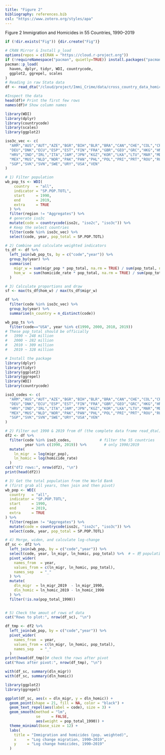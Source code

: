```yaml
---
title: "Figure 2"
bibliography: references.bib
csl: "https://www.zotero.org/styles/apa"
---
```


Figure 2 Immigration and Homicides in 55 Countries, 1990–2019

```r
if (!dir.exists("Fig")) {dir.create("Fig")}
```

```r
# CRAN Mirror & Install p_load
options(repos = c(CRAN = "https://cloud.r-project.org"))
if (!requireNamespace("pacman", quietly=TRUE)) install.packages("pacman")
pacman::p_load(
  haven, dplyr, tidyr, WDI, countrycode,
  ggplot2, ggrepel, scales
)
# Reading in raw Stata data
df <- read_dta("/cloud/project/Immi_Crime/data/cross_country_data_homicide_migration.dta")
```

```r
#Inspect the data
head(df)# Print the first few rows
names(df)# Show column names
```

```r

library(WDI)
library(dplyr)
library(countrycode)
library(scales)
library(ggplot2)
```

```r
iso3c_vec <- c(
  "ARM","AUS","AUT","AZE","BGR","BIH","BLR","BRA","CAN","CHE","COL","CRI",
  "DEU","DNK","ECU","ESP","EST","FIN","FRA","GBR","GEO","GRC","HKG","HND",
  "HRV","IND","IRL","ITA","JAM","JPN","KGZ","KOR","LKA","LTU","MAR","MDA",
  "MEX","MUS","NLD","NOR","PAK","PAN","PHL","POL","PRI","PRT","ROU","RUS",
  "SGP","SVK","SVN","SWE","URY","USA","VEN"
) 

# 1) Filter population
wb_pop_ts <- WDI(
    country   = "all",
    indicator = "SP.POP.TOTL",
    start     = 1990,
    end       = 2019,
    extra     = TRUE
  ) %>%
  filter(region != "Aggregates") %>%
  # generate iso3c
  mutate(code = countrycode(iso2c, "iso2c", "iso3c")) %>%
  # Keep the select countries
  filter(code %in% iso3c_vec) %>%
  select(code, year, pop_total = SP.POP.TOTL)

# 2) Combine and calculate weighted indicators
ts_df <- df %>%
  left_join(wb_pop_ts, by = c("code","year")) %>%
  group_by(year) %>%
  summarise(
    migr_w = sum(migr_pop * pop_total, na.rm = TRUE) / sum(pop_total, na.rm = TRUE),
    hom_w  = sum(homicide_rate * pop_total, na.rm = TRUE) / sum(pop_total, na.rm = TRUE)
  )

# 3) Calculate proportions and draw
sf <- max(ts_df$hom_w) / max(ts_df$migr_w)
```

```r
df %>%
  filter(code %in% iso3c_vec) %>%
  group_by(year) %>%
  summarise(n_country = n_distinct(code))
```

```r
wb_pop_ts %>%
  filter(code=="USA", year %in% c(1990, 2000, 2010, 2019))
# These pop_total should be officially
#   1990 ~ 248 million
#   2000 ~ 282 million
#   2010 ~ 309 million
#   2019 ~ 328 million
```

```r
# Install the package
library(dplyr)
library(tidyr)
library(ggplot2)
library(ggrepel)
library(WDI)
library(countrycode)

```

```r
iso3_codes <- c(
  "ARM","AUS","AUT","AZE","BGR","BIH","BLR","BRA","CAN","CHE","COL","CRI",
  "DEU","DNK","ECU","ESP","EST","FIN","FRA","GBR","GEO","GRC","HKG","HND",
  "HRV","IND","IRL","ITA","JAM","JPN","KGZ","KOR","LKA","LTU","MAR","MDA",
  "MEX","MUS","NLD","NOR","PAK","PAN","PHL","POL","PRI","PRT","ROU","RUS",
  "SGP","SVK","SVN","SWE","URY","USA","VEN"
)

# 2) Filter out 1990 & 2019 from df (the complete data frame read_dta() previously)
df2 <- df %>%
  filter(code %in% iso3_codes,             # filter the 55 countries
         year %in% c(1990, 2019)) %>%        # only 1990/2019
  mutate(
    ln_migr  = log(migr_pop),
    ln_homic = log(homicide_rate)
  )
cat("df2 rows:", nrow(df2), "\n")
print(head(df2))

# 3) Get the total population from the World Bank
# (first grab all years, then join and then pivot)
wb_pop <- WDI(
  country   = "all",
  indicator = "SP.POP.TOTL",
  start     = 1990,
  end       = 2019,
  extra     = TRUE
) %>%
  filter(region != "Aggregates") %>%
  mutate(code = countrycode(iso2c, "iso2c", "iso3c")) %>%
  select(code, year, pop_total = SP.POP.TOTL)

# 4) Merge, widen, and calculate log-change
df_sc <- df2 %>%
  left_join(wb_pop, by = c("code","year")) %>%
  select(code, year, ln_migr, ln_homic, pop_total) %>%  # ← 把 population、homicide_rate、migr_pop 全扔掉
  pivot_wider(
    names_from  = year,
    values_from = c(ln_migr, ln_homic, pop_total),
    names_sep   = "_"
  ) %>%
  mutate(
    dln_migr  = ln_migr_2019  - ln_migr_1990,
    dln_homic = ln_homic_2019 - ln_homic_1990
  ) %>%
  filter(!is.na(pop_total_1990))
  
```

```r
# 5) Check the amout of rows of data
cat("Rows to plot:", nrow(df_sc), "\n")
```

```r
df_tmp <- df2 %>%
  left_join(wb_pop, by = c("code","year")) %>%
  pivot_wider(
    names_from  = year,
    values_from = c(ln_migr, ln_homic, pop_total),
    names_sep   = "_"
  )
print(head(df_tmp))# check the rows after pivot
cat("Rows after pivot:", nrow(df_tmp), "\n")
```

```r
with(df_sc, summary(dln_migr))
with(df_sc, summary(dln_homic))
```

```r
library(ggplot2)
library(ggrepel)

ggplot(df_sc, aes(x = dln_migr, y = dln_homic)) +
  geom_point(shape = 21, fill = NA, color = "black") +
  geom_text_repel(aes(label = code), size = 3) +
  geom_smooth(method = "lm",
              se     = FALSE,
              aes(weight = pop_total_1990)) +
  theme_minimal(base_size = 12) +
  labs(
    title = "Immigration and homicides (pop. weighted)",
    x     = "Log change migration, 1990–2019",
    y     = "Log change homicides, 1990–2019"
  )
```
